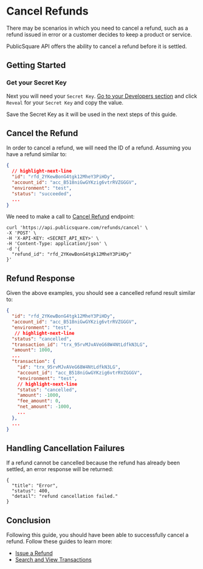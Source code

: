 
# Cancel Refunds

There may be scenarios in which you need to cancel a refund, such as a refund issued in error or a customer decides to keep a product or service.

PublicSquare API offers the ability to cancel a refund before it is settled.

## Getting Started

<GettingStartedSection />

### Get your Secret Key

Next you will need your `Secret Key`. [Go to your Developers section](https://portal.publicsquare.com/developers/api-keys) and click `Reveal` for your `Secret Key` and copy the value.

<Alert>Save the Secret Key as it will be used in the next steps of this guide.</Alert>

## Cancel the Refund

In order to cancel a refund, we will need the ID of a refund. Assuming you have a refund similar to:

```json showLineNumbers title="Refund"
{
  // highlight-next-line
  "id": "rfd_2YKewBonG4tgk12MheY3PiHDy",
  "account_id": "acc_B518niGwGYKzig6vtrRVZGGGV",
  "environment": "test",
  "status": "succeeded",
  ...
}
```

We need to make a call to [Cancel Refund](/api/financial/cancels-a-refund) endpoint:

```shell showLineNumbers title="Create a Payment"
curl 'https://api.publicsquare.com/refunds/cancel' \
-X 'POST' \
-H 'X-API-KEY: <SECRET_API_KEY>' \
-H 'Content-Type: application/json' \
-d '{
  "refund_id": "rfd_2YKewBonG4tgk12MheY3PiHDy"
}'
```

## Refund Response

Given the above examples, you should see a cancelled refund result similar to:

```json showLineNumbers
{
  "id": "rfd_2YKewBonG4tgk12MheY3PiHDy",
  "account_id": "acc_B518niGwGYKzig6vtrRVZGGGV",
  "environment": "test",
   // highlight-next-line
  "status": "cancelled",
  "transaction_id": "trx_95rvMJvAVeG68W4NtLdfkN3LG",
  "amount": 1000,
  ...
  "transaction": {
    "id": "trx_95rvMJvAVeG68W4NtLdfkN3LG",
    "account_id": "acc_B518niGwGYKzig6vtrRVZGGGV",
    "environment": "test",
    // highlight-next-line
    "status": "cancelled",
    "amount": -1000,
    "fee_amount": 0,
    "net_amount": -1000,
    ...
  },
  ...
}
```

## Handling Cancellation Failures

If a refund cannot be cancelled because the refund has already been settled, an error response will be returned:

```shell showLineNumbers
{
  "title": "Error",
  "status": 400,
  "detail": "refund cancellation failed."
}
```

## Conclusion

Following this guide, you should have been able to successfully cancel a refund.
Follow these guides to learn more:

- [Issue a Refund](/guides/refunds/refund-payments)
- [Search and View Transactions](/guides/transactions/search-and-view-transactions)
